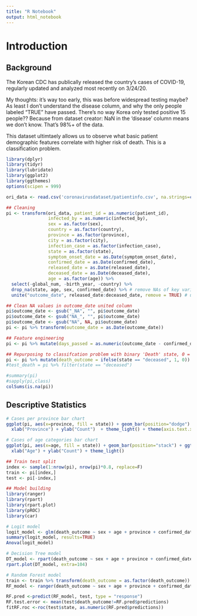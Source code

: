 ```yaml
---
title: "R Notebook"
output: html_notebook
---
```

# Introduction

## Background 
The Korean CDC has publically released the country's cases of COVID-19, regularly updated and analyzed most recently on 3/24/20. 

My thoughts: it's way too early, this was before widespread testing maybe? As least I don't understand the disease column, and why the only people labeled "TRUE" have passed. There's no way Korea only tested positive 15 people?? Because from dataset creator: NaN in the 'disease' column means we don't know. That's 98%+ of the data.

This dataset ultimtaely allows us to observe what basic patient demographic features correlate with higher risk of death. This is a classification problem.

```r
library(dplyr)
library(tidyr)
library(lubridate)
library(ggplot2)
library(ggthemes)
options(scipen = 999)

ori_data <- read.csv('coronavirusdataset/patientinfo.csv', na.strings=c("","NA"))
```

```r

## Cleaning
pi <- transform(ori_data, patient_id = as.numeric(patient_id),
                infected_by = as.numeric(infected_by),
                sex = as.factor(sex),
                country = as.factor(country),
                province = as.factor(province),
                city = as.factor(city),
                infection_case = as.factor(infection_case),
                state = as.factor(state),
                symptom_onset_date = as.Date(symptom_onset_date),
                confirmed_date = as.Date(confirmed_date),
                released_date = as.Date(released_date),
                deceased_date = as.Date(deceased_date),
                age = as.factor(age)) %>% 
  select(-global_num, -birth_year, -country) %>% 
  drop_na(state, age, sex, confirmed_date) %>% # remove NAs of key variables for prediction
  unite("outcome_date", released_date:deceased_date, remove = TRUE) # unite released_date and deceased_date

## Clean NA values in outcome_date united column
pi$outcome_date <- gsub("_NA", "", pi$outcome_date)
pi$outcome_date <- gsub("NA_", "", pi$outcome_date)
pi$outcome_date <- gsub("NA", NA, pi$outcome_date)
pi <- pi %>% transform(outcome_date = as.Date(outcome_date))

## Feature engineering 
pi <- pi %>% mutate(days_passed = as.numeric(outcome_date - confirmed_date))

## Repurposing to classifcation problem with binary 'Death' state, 0 = alive, 1 = deceased
pi <- pi %>% mutate(death_outcome = ifelse(state == "deceased", 1, 0)) 
#test_death = pi %>% filter(state == "deceased")

#summary(pi)
#sapply(pi,class)
colSums(is.na(pi))
```

## Descriptive Statistics

```r
# Cases per province bar chart
ggplot(pi, aes(x=province, fill = state)) + geom_bar(position="dodge") + ggtitle("Count of Cases per Province") +
  xlab("Province") + ylab("Count")  + theme_light() + theme(axis.text.x = element_text(angle = 90)) + coord_flip()

# Cases of age categories bar chart
ggplot(pi, aes(x=age, fill = state)) + geom_bar(position="stack") + ggtitle("Age Distribution of Cases") +
  xlab("Age") + ylab("Count") + theme_light() 

```

```r
## Train test split
index <- sample(1:nrow(pi), nrow(pi)*0.8, replace=F)
train <- pi[index,]
test <- pi[-index,]
```

```r
## Model building
library(ranger)
library(rpart)
library(rpart.plot)
library(pROC)
library(car)

# Logit model
logit_model <- glm(death_outcome ~ sex + age + province + confirmed_date, train, family=binomial(logit))
summary(logit_model, results=TRUE)
Anova(logit_model)

# Decision Tree model
DT_model <- rpart(death_outcome ~ sex + age + province + confirmed_date, train, method = "class")
rpart.plot(DT_model, extra=104)

# Random Forest model
train <- train %>% transform(death_outcome = as.factor(death_outcome))
RF_model <- ranger(death_outcome ~ sex + age + province + confirmed_date, train, mtry=2, num.trees = 250, splitrule = "gini",importance = "impurity")

RF.pred <-predict(RF_model, test, type = "response")
RF.test.error <- mean(test$death_outcome!=RF.pred$predictions)
fitRF.roc <-roc(test$state, as.numeric(RF.pred$predictions)) 


```



